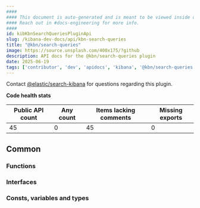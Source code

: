```yaml
---
####
#### This document is auto-generated and is meant to be viewed inside our experimental, new docs system.
#### Reach out in #docs-engineering for more info.
####
id: kibKbnSearchQueriesPluginApi
slug: /kibana-dev-docs/api/kbn-search-queries
title: "@kbn/search-queries"
image: https://source.unsplash.com/400x175/?github
description: API docs for the @kbn/search-queries plugin
date: 2025-06-19
tags: ['contributor', 'dev', 'apidocs', 'kibana', '@kbn/search-queries']
---
```




Contact [@elastic/search-kibana](https://github.com/orgs/elastic/teams/search-kibana) for questions regarding this plugin.

**Code health stats**

| Public API count  | Any count | Items lacking comments | Missing exports |
|-------------------|-----------|------------------------|-----------------|
| 45 | 0 | 45 | 0 |

## Common

### Functions
<DocDefinitionList data={kbnSearchQueriesObj.common.functions}/>

### Interfaces
<DocDefinitionList data={kbnSearchQueriesObj.common.interfaces}/>

### Consts, variables and types
<DocDefinitionList data={kbnSearchQueriesObj.common.misc}/>

